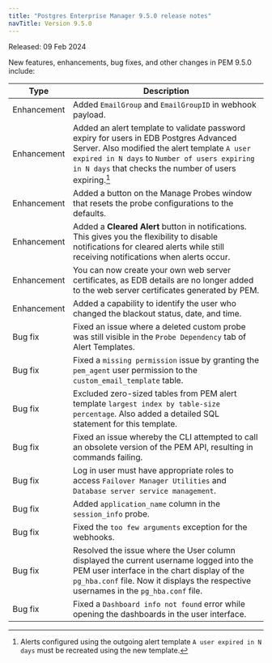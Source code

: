 ```yaml
---
title: "Postgres Enterprise Manager 9.5.0 release notes"
navTitle: Version 9.5.0
---
```


Released: 09 Feb 2024

New features, enhancements, bug fixes, and other changes in PEM 9.5.0 include:

| Type         | Description                                                                                                                                                                                                                                         |
|--------------|-----------------------------------------------------------------------------------------------------------------------------------------------------------------------------------------------------------------------------------------------------|
| Enhancement  | Added `EmailGroup` and `EmailGroupID` in webhook payload.                                                                                                                                                                                           |
| Enhancement  | Added an alert template to validate password expiry for users in EDB Postgres Advanced Server. Also modified the alert template `A user expired in N days` to `Number of users expiring in N days` that checks the number of users expiring.[^*] |
| Enhancement  | Added a button on the Manage Probes window that resets the probe configurations to the defaults.                                                                                                                                                         |
| Enhancement  | Added a **Cleared Alert** button in notifications. This gives you the flexibility to disable notifications for cleared alerts while still receiving notifications when alerts occur.                                                                |
| Enhancement  | You can now create your own web server certificates, as EDB details are no longer added to the web server certificates generated by PEM.                                                                                                             |
| Enhancement  | Added a capability to identify the user who changed the blackout status, date, and time.                                                                                                                                                            |
| Bug&nbsp;fix | Fixed an issue where a deleted custom probe was still visible in the `Probe Dependency` tab of Alert Templates.                                                                                                                                         |
| Bug&nbsp;fix | Fixed a `missing permission` issue by granting the `pem_agent` user permission to the `custom_email_template` table.                                                                                                                                      |
| Bug&nbsp;fix | Excluded zero-sized tables from PEM alert template `largest index by table-size percentage`. Also added a detailed SQL statement for this template.                                                                                                  |
| Bug&nbsp;fix | Fixed an issue whereby the CLI attempted to call an obsolete version of the PEM API, resulting in commands failing.                                                                                                                                                                                            |
| Bug&nbsp;fix | Log in user must have appropriate roles to access `Failover Manager Utilities` and `Database server service management`.                                                                                                                            |
| Bug&nbsp;fix | Added `application_name` column in the `session_info` probe.                                                                                                                                                                                        |
| Bug&nbsp;fix | Fixed the `too few arguments` exception for the webhooks.                                                                                                                                                                                           |
| Bug&nbsp;fix | Resolved the issue where the User column displayed the current username logged into the PEM user interface in the chart display of the `pg_hba.conf` file. Now it displays the respective usernames in the `pg_hba.conf` file.                                       |
| Bug&nbsp;fix | Fixed a `Dashboard info not found` error while opening the dashboards in the user interface.                                                                                                                                                                      |


[^*]: Alerts configured using the outgoing alert template `A user expired in N days` must be recreated using the new template. 